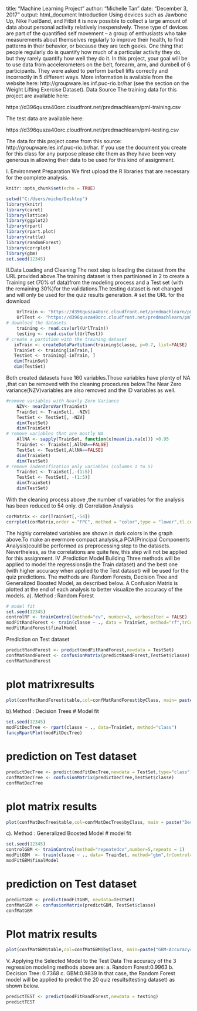 title: "Machine Learning Project"
author: "Michelle Tan"
date: "December 3, 2017"
output: html_document
Introduction
Using devices such as Jawbone Up, Nike FuelBand, and Fitbit it is now possible to collect a large amount of data about personal activity relatively inexpensively. These type of devices are part of the quantified self movement – a group of enthusiasts who take measurements about themselves regularly to improve their health, to find patterns in their behavior, or because they are tech geeks. One thing that people regularly do is quantify how much of a particular activity they do, but they rarely quantify how well they do it. In this project, your goal will be to use data from accelerometers on the belt, forearm, arm, and dumbell of 6 participants. They were asked to perform barbell lifts correctly and incorrectly in 5 different ways. More information is available from the website here: http://groupware.les.inf.puc-rio.br/har (see the section on the Weight Lifting Exercise Dataset).
Data Source 
The training data for this project are available here:

https://d396qusza40orc.cloudfront.net/predmachlearn/pml-training.csv

The test data are available here:

https://d396qusza40orc.cloudfront.net/predmachlearn/pml-testing.csv

The data for this project come from this source: http://groupware.les.inf.puc-rio.br/har. If you use the document you create for this class for any purpose please cite them as they have been very generous in allowing their data to be used for this kind of assignment.

I. Environment Preparation
We first upload the R libraries that are necessary for the complete analysis.


```{r setup, include=FALSE}
knitr::opts_chunk$set(echo = TRUE)
```
```{r}
setwd("C:/Users/miche/Desktop")
library(knitr)
library(caret)
library(lattice)
library(ggplot2)
library(rpart)
library(rpart.plot)
library(rattle)
library(randomForest)
library(corrplot)
library(gbm)
set.seed(12345)
```
II.Data Loading and Cleaning
The next step is loading the dataset from the URL provided above.The training dataset is then partinioned in 2 to create a Training set (70% of data)from the modeling process and a Test set (with the remaining 30%)for the validations.The testing dataset is not changed and will only be used for the quiz results generation.
# set the URL for the download
```{r}
    UrlTrain <- "https://d396qusza40orc.cloudfront.net/predmachlearn/pml-training.csv"
    UrlTest <- "https://d396qusza40orc.cloudfront.net/predmachlearn/pml-testing.csv"
# download the datasets
    training <- read.csv(url(UrlTrain))
    testing <- read.csv(url(UrlTest))
# create a partition with the training dataset
   inTrain <- createDataPartition(training$classe, p=0.7, list=FALSE)
   TrainSet <- training[inTrain,]
   TestSet <- training[-inTrain, ]
   dim(TrainSet)
   dim(TestSet)
```
 Both created datasets have 160 variables.Those variables have plenty of NA ,that can be removed with the cleaning procedures below.The Near Zero variance(NZV)variables are also removed and the ID variables as well.
```{r}
#remove variables with Nearly Zero Variance
    NZV<- nearZeroVar(TrainSet)
    TrainSet <- TrainSet[, -NZV]
    TestSet <- TestSet[, -NZV]
    dim(TestSet)
    dim(TrainSet)
# remove variables that are mostly NA 
    AllNA <- sapply(TrainSet, function(x)mean(is.na(x))) >0.95
    TrainSet <- TrainSet[,AllNA==FALSE]
    TestSet <- TestSet[,AllNA==FALSE]
    dim(TrainSet)
    dim(TestSet)
# remove indentification only variables (columns 1 to 5)
    TrainSet <- TrainSet[,-(1:5)]
    TestSet <- TestSet[, -(1:5)]
    dim(TrainSet)
    dim(TestSet)
```

With the cleaning process above ,the number of variables for the analysis has been reduced to 54 only.
d) Correlation Analysis
```{r}
corMatrix <- cor(TrainSet[,-54])
corrplot(corMatrix,order = "FPC", method = "color",type = "lower",tl.cex = 0.8, tl.col = rgb(0,0,0))
```
The highly correlated variables are shown in dark colors in the graph above.To make an evermore compact analysis,a PCA(Principal Components Analysis)could be performed as preprocessing step to the datasets. Nevertheless, as the correlations are quite few, this step will not be applied for this assignment.
IV .Prediction Model Building
Three methods will be applied to model the regressions(in the Train dataset) and the best one (with higher accuracy when applied to the Test dataset) will be used for the quiz predictions. The methods are :Random Forests, Decision Tree and Generalized Boosted Model, as described below. A Confusion Matrix is plotted at the end of each analysis to better visualize the accuracy of the models.
a). Method : Random Forest 
```{r}
# model fit 
set.seed(12345)
controlRF <- trainControl(method="cv", number=3, verboseIter = FALSE)
modFitRandForest <- train(classe ~ ., data = TrainSet, method="rf",trControl=controlRF)
modFitRandForest$finalModel
```
Prediction on Test dataset
```{r}
predictRandForest <- predict(modFitRandForest,newdata = TestSet)
confMatRandForest <- confusionMatrix(predictRandForest,TestSet$classe)
confMatRandForest
```
# plot matrixresults
```{r}
plot(confMatRandForest$table,col=confMatRandForest$byClass, main= paste("Random Forest-Accuracy=", round(confMatRandForest$overall['Accuracy'],4)))
```
b).Method : Decision Trees
# Model fit 
```{r}
set.seed(12345)
modFitDecTree <- rpart(classe ~ ., data=TrainSet, method="class")
fancyRpartPlot(modFitDecTree)
```
# prediction on Test dataset
```{r}
predictDecTree <- predict(modFitDecTree,newdata = TestSet,type="class")
confMatDecTree <- confusionMatrix(predictDecTree,TestSet$classe)
confMatDecTree
```
# plot matrix results
```{r}
plot(confMatDecTree$table,col=confMatDecTree$byClass, main = paste("Decision Tree-Accuracy=", round(confMatDecTree$overall['Accuracy'],4)))
```
c). Method : Generalized Boosted Model
# model fit 
```{r}
set.seed(12345)
controlGBM <- trainControl(method="repeatedcv",number=5,repeats = 1)
modFitGBM  <- train(classe ~ ., data= TrainSet, method="gbm",trControl=controlGBM,verbose=FALSE)
modFitGBM$finalModel
```
# prediction on Test dataset
```{r}
predictGBM <- predict(modFitGBM, newdata=TestSet)
confMatGBM <- confusionMatrix(predictGBM, TestSet$classe)
confMatGBM
```
# Plot matrix results
```{r}
plot(confMatGBM$table,col=confMatGBM$byClass, main=paste("GBM-Accuracy=", round(confMatGBM$overall['Accuracy'],4)))
```
V. Applying the Selected Model to the Test Data
The accuracy of the 3 regression modeling methods above are:
a. Random Forest:0.9963
b. Decision Tree: 0.7368
c. GBM:0.9839
In that case, the Random Forest model will be applied to predict the 20 quiz results(testing dataset) as shown below.
```{r}
predictTEST <- predict(modFitRandForest,newdata = testing)
predictTEST
```
